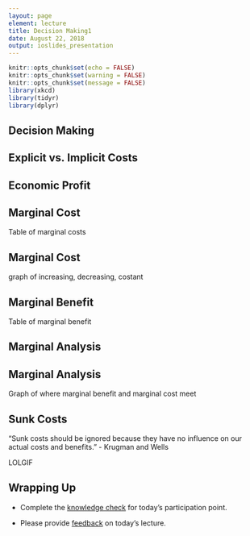 ```yaml
---
layout: page
element: lecture
title: Decision Making1
date: August 22, 2018
output: ioslides_presentation
---
```


```r
knitr::opts_chunk$set(echo = FALSE)
knitr::opts_chunk$set(warning = FALSE)
knitr::opts_chunk$set(message = FALSE)
library(xkcd)
library(tidyr)
library(dplyr)
```

## Decision Making

## Explicit vs. Implicit Costs

## Economic Profit


## Marginal Cost

Table of marginal costs

## Marginal Cost

graph of increasing, decreasing, costant

## Marginal Benefit

Table of marginal benefit

## Marginal Analysis



## Marginal Analysis

Graph of where marginal benefit and marginal cost meet


## Sunk Costs { .flexbox .vcenter }

"Sunk costs should be ignored because they have no influence on our actual costs and benefits." - Krugman and Wells

LOLGIF


## Wrapping Up

* Complete the [knowledge check](https://goo.gl/forms/1XOfCyiJ6Jt1NR8J3) for today's participation point.

* Please provide [feedback](https://goo.gl/forms/8SiOwdi19kN8cINJ3) on today's lecture.
